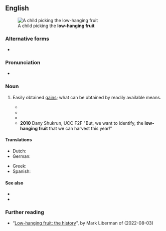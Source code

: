 {{also|low hanging fruit}}
==English==
[[Image:Gerard van Honthorst 008.jpg|thumb|A child picking the '''low-hanging fruit''']]

===Alternative forms===
* {{alter|en|low hanging fruit}}

===Pronunciation===
* {{audio|en|En-au-low-hanging fruit.ogg|Audio (AU)}}

===Noun===
{{en-noun|head=[[low]]-[[hanging]] [[fruit]]}}

# {{lb|en|idiomatic}} Easily obtained [[gain]]s; what can be obtained by readily available means.
#* {{quote-book|en|year=2004|title=The Natural Step for Communities: How Cities and Towns Can Change to|page=201|author=Sarah James|oauthors=Torbjörn Lahti|passage='''Low-hanging fruits''' are those actions that garner early agreement and that are obtainable in the short run.}}
#* {{quote-book|en|year=2007|title=Environmental Policy and Corporate Behaviour|page=97|author=Nick Johnstone|passage=the '''low-hanging fruit''' are picked first}}
#* {{quote-book|en|year=2008|title=Whistling Past Dixie: How Democrats Can Win Without the South|page=166|author=Thomas F. Schaller|passage=But, Florida aside, the '''low-hanging fruit''' is not in Dixie.}}
#* '''2010''' Dany Shukrun, UCC F2F "But, we want to identify, the '''low-hanging fruit''' that we can harvest this year!"

====Translations====
{{trans-top}}
* Dutch: {{t|nl|laaghangend fruit}}
* German: {{t|de|leichte Beute|f}}
{{trans-mid}}
* Greek: {{t|el|[[ώριμο φρούτο]]}}
* Spanish: {{t|es|un mango bajito|m}} {{qualifier|Venezuela}}
{{trans-bottom}}

====See also====
* {{l|en|easy pickings}}
* {{l|en|like a ripe plum}}

===Further reading===
* “[https://languagelog.ldc.upenn.edu/nll/?p=55533&utm_source=rss&utm_medium=rss&utm_campaign=low-hanging-fruit-the-history Low-hanging fruit: the history]”, by Mark Liberman of {{w|Language Log}} (2022-08-03)